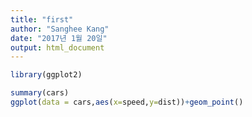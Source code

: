```yaml
---
title: "first"
author: "Sanghee Kang"
date: "2017년 1월 20일"
output: html_document
---
```

```r
library(ggplot2)

summary(cars)
ggplot(data = cars,aes(x=speed,y=dist))+geom_point()
```

